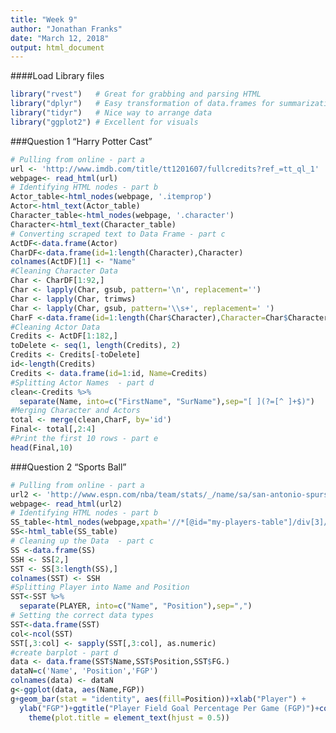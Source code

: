 ```yaml
---
title: "Week 9"
author: "Jonathan Franks"
date: "March 12, 2018"
output: html_document
---
```

####Load Library files
```r
library("rvest")   # Great for grabbing and parsing HTML
library("dplyr")   # Easy transformation of data.frames for summarization
library("tidyr")   # Nice way to arrange data
library("ggplot2") # Excellent for visuals
```


###Question 1 "Harry Potter Cast"
```r
# Pulling from online - part a
url <- 'http://www.imdb.com/title/tt1201607/fullcredits?ref_=tt_ql_1'
webpage<- read_html(url)
# Identifying HTML nodes - part b
Actor_table<-html_nodes(webpage, '.itemprop')
Actor<-html_text(Actor_table)
Character_table<-html_nodes(webpage, '.character')
Character<-html_text(Character_table)
# Converting scraped text to Data Frame - part c
ActDF<-data.frame(Actor)
CharDF<-data.frame(id=1:length(Character),Character)
colnames(ActDF)[1] <- "Name"
#Cleaning Character Data
Char <- CharDF[1:92,]
Char <- lapply(Char, gsub, pattern='\n', replacement='')
Char <- lapply(Char, trimws)
Char <- lapply(Char, gsub, pattern='\\s+', replacement=' ')
CharF <-data.frame(id=1:length(Char$Character),Character=Char$Character)
#Cleaning Actor Data
Credits <- ActDF[1:182,]
toDelete <- seq(1, length(Credits), 2)
Credits <- Credits[-toDelete]
id<-length(Credits)
Credits <- data.frame(id=1:id, Name=Credits)
#Splitting Actor Names  - part d
clean<-Credits %>%
  separate(Name, into=c("FirstName", "SurName"),sep="[ ](?=[^ ]+$)")
#Merging Character and Actors
total <- merge(clean,CharF, by='id')
Final<- total[,2:4]
#Print the first 10 rows - part e
head(Final,10) 
```

###Question 2 "Sports Ball"

```r
# Pulling from online - part a
url2 <- 'http://www.espn.com/nba/team/stats/_/name/sa/san-antonio-spurs'
webpage<- read_html(url2)
# Identifying HTML nodes - part b
SS_table<-html_nodes(webpage,xpath='//*[@id="my-players-table"]/div[3]/div[3]/table')
SS<-html_table(SS_table)
# Cleaning up the Data  - part c
SS <-data.frame(SS)
SSH <- SS[2,]
SST <- SS[3:length(SS),]
colnames(SST) <- SSH
#Splitting Player into Name and Position
SST<-SST %>%
  separate(PLAYER, into=c("Name", "Position"),sep=",")
# Setting the correct data types
SST<-data.frame(SST)
col<-ncol(SST)
SST[,3:col] <- sapply(SST[,3:col], as.numeric)
#create barplot - part d
data <- data.frame(SST$Name,SST$Position,SST$FG.)
dataN=c('Name', 'Position','FGP')
colnames(data) <- dataN
g<-ggplot(data, aes(Name,FGP))
g+geom_bar(stat = "identity", aes(fill=Position))+xlab("Player") + 
  ylab("FGP")+ggtitle("Player Field Goal Percentage Per Game (FGP)")+coord_flip()+
    theme(plot.title = element_text(hjust = 0.5))
```

